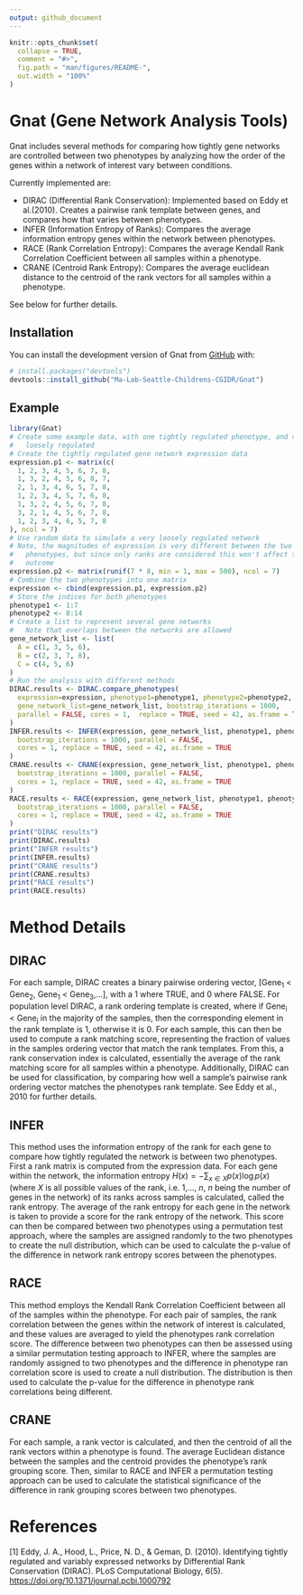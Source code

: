 ```yaml
---
output: github_document
---
```


<!-- README.md is generated from README.Rmd. Please edit that file -->

```r
knitr::opts_chunk$set(
  collapse = TRUE,
  comment = "#>",
  fig.path = "man/figures/README-",
  out.width = "100%"
)
```

# Gnat (Gene Network Analysis Tools)

<!-- badges: start -->
<!-- badges: end -->

Gnat includes several methods for comparing how tightly gene networks are controlled between two phenotypes by analyzing how the 
order of the genes within a network of interest vary between conditions. 


Currently implemented are: 

 * DIRAC (Differential Rank Conservation): Implemented based on Eddy et al.(2010). 
   Creates a pairwise rank template between genes, and compares how that varies between phenotypes. 
 * INFER (Information Entropy of Ranks): Compares the average information entropy genes within the network between phenotypes. 
 * RACE (Rank Correlation Entropy): Compares the average Kendall Rank Correlation Coefficient between all samples within a phenotype.
 * CRANE (Centroid Rank Entropy): Compares the average euclidean distance to the centroid of the rank vectors for all samples within a phenotype. 

See below for further details. 

## Installation

You can install the development version of Gnat from [GitHub](https://github.com/) with:

``` r
# install.packages("devtools")
devtools::install_github("Ma-Lab-Seattle-Childrens-CGIDR/Gnat")
```

## Example

```r
library(Gnat)
# Create some example data, with one tightly regulated phenotype, and very
#   loosely regulated
# Create the tightly regulated gene network expression data
expression.p1 <- matrix(c(
  1, 2, 3, 4, 5, 6, 7, 8,
  1, 3, 2, 4, 5, 6, 8, 7,
  2, 1, 3, 4, 6, 5, 7, 8,
  1, 2, 3, 4, 5, 7, 6, 8,
  1, 3, 2, 4, 5, 6, 7, 8,
  3, 2, 1, 4, 5, 6, 7, 8,
  1, 2, 3, 4, 6, 5, 7, 8
), ncol = 7)
# Use random data to simulate a very loosely regulated network
# Note, the magnitudes of expression is very different between the two
#   phenotypes, but since only ranks are considered this won't affect the
#   outcome
expression.p2 <- matrix(runif(7 * 8, min = 1, max = 500), ncol = 7)
# Combine the two phenotypes into one matrix
expression <- cbind(expression.p1, expression.p2)
# Store the indices for both phenotypes
phenotype1 <- 1:7
phenotype2 <- 8:14
# Create a list to represent several gene networks
#   Note that overlaps between the networks are allowed
gene_network_list <- list(
  A = c(1, 3, 5, 6),
  B = c(2, 3, 7, 8),
  C = c(4, 5, 6)
)
# Run the analysis with different methods
DIRAC.results <- DIRAC.compare_phenotypes(
  expression=expression, phenotype1=phenotype1, phenotype2=phenotype2,
  gene_network_list=gene_network_list, bootstrap_iterations = 1000,
  parallel = FALSE, cores = 1,  replace = TRUE, seed = 42, as.frame = TRUE
)
INFER.results <- INFER(expression, gene_network_list, phenotype1, phenotype2,
  bootstrap_iterations = 1000, parallel = FALSE,
  cores = 1, replace = TRUE, seed = 42, as.frame = TRUE
)
CRANE.results <- CRANE(expression, gene_network_list, phenotype1, phenotype2,
  bootstrap_iterations = 1000, parallel = FALSE,
  cores = 1, replace = TRUE, seed = 42, as.frame = TRUE
)
RACE.results <- RACE(expression, gene_network_list, phenotype1, phenotype2,
  bootstrap_iterations = 1000, parallel = FALSE,
  cores = 1, replace = TRUE, seed = 42, as.frame = TRUE
)
print("DIRAC results")
print(DIRAC.results)
print("INFER results")
print(INFER.results)
print("CRANE results")
print(CRANE.results)
print("RACE results")
print(RACE.results)
```
# Method Details 

## DIRAC

For each sample, DIRAC creates a binary pairwise ordering vector, \[Gene~1~ < Gene~2~, Gene~1~ < Gene~3~,...\], with a 1 where TRUE, and 0 where FALSE. For population level
DIRAC, a rank ordering template is created, where if Gene~i~ < Gene~j~ in the majority of the samples, then the corresponding element in the rank template is 1, otherwise it is 0. For each sample, this can then be used to compute a rank matching score, representing the fraction of values in the samples ordering vector that match the rank templates. From this, a rank conservation index is calculated, essentially the average of the rank matching score for all samples within a phenotype. Additionally, DIRAC can be used for classification, by comparing how well a sample's pairwise rank ordering vector matches the phenotypes rank template. See Eddy et al., 2010 for further details. 

## INFER

This method uses the information entropy of the rank for each gene to compare how tightly regulated the network is between two phenotypes. First a rank matrix is computed from the expression data. For each gene within the network, the information entropy $H(x) = -\sum_{x \in X} p(x) \log p(x)$ (where $X$ is all possible values of the rank, i.e. 1,..., $n$, $n$ being the number of genes in the network) of its ranks across samples is calculated, called the rank entropy. The average of the rank entropy for each gene in the network is taken to provide a score for the rank entropy of the network. This score can then be compared between two phenotypes using a permutation test approach, where the samples are assigned randomly to the two phenotypes to create the null distribution, which can be used to calculate the p-value of the difference in network rank entropy scores between the phenotypes. 

## RACE

This method employs the Kendall Rank Correlation Coefficient between all of the samples within the phenotype. For each pair of samples, the rank correlation between the genes within the network of interest is calculated, and these values are averaged to yield the phenotypes rank correlation score. The difference between two phenotypes can then be assessed using a similar permutation testing approach to INFER, where the samples are randomly assigned to two phenotypes and the difference in phenotype ran correlation score is used to create a null distribution. The distribution is then used to calculate the p-value for the difference in phenotype rank correlations being different. 

## CRANE

For each sample, a rank vector is calculated, and then the centroid of all the rank vectors within a phenotype is found. The average Euclidean distance between the samples and the centroid provides the phenotype's rank grouping score. Then, similar to RACE and INFER a permutation testing approach can be used to calculate the statistical significance of the difference in rank grouping scores between two phenotypes. 

# References

[1] Eddy, J. A., Hood, L., Price, N. D., & Geman, D. (2010). Identifying tightly
regulated and variably expressed networks by Differential Rank Conservation (DIRAC). 
PLoS Computational Biology, 6(5). [https://doi.org/10.1371/journal.pcbi.1000792](https://doi.org/10.1371/journal.pcbi.1000792)

